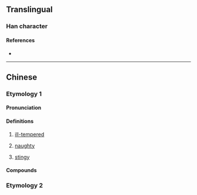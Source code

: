 {{also|生|主}}
{{character info/new}}
==Translingual==

===Han character===
{{Han char|rn=96|rad=玉|as=01|sn=5|four=|canj=OG,XXOG|ids=⿸丿王}}

====References====
* {{Han ref|kx=0727.041|hdz=21101.010|uh=738D|ud=29581}}

----

==Chinese==

===Etymology 1===
{{zh-forms|alt=戛,嘎}}

====Pronunciation====
{{zh-pron
|m=gǎ
|c=gaa2,gaat3
|h=
|md=
|mn=
|w=
|mc=
|oc=
|cat=a
}}

====Definitions====
{{zh-hanzi}}

# {{lb|zh|Beijing Mandarin|Northeastern Mandarin|Jilu Mandarin|Jiaoliao Mandarin|dialectal Jin}} [[ill-tempered]]
# {{lb|zh|Beijing Mandarin|Northeastern Mandarin|Jilu Mandarin}} [[naughty]]
# {{lb|zh|Northeastern Mandarin}} [[stingy]]

====Compounds====
{{zh-der|玍七馬八|玍古|玍雜子|玍子|玍不溜秋|玍古話|玍話|玍拉古東兒的|玍屄|玍屄豆子|玍牙子|玍牙子話|玍了古氣兒}}

===Etymology 2===
{{zh-see|𡳞|v}}